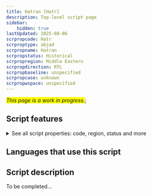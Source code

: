 ```yaml
---
title: Hatran [Hatr]
description: Top-level script page
sidebar:
    hidden: true
lastUpdated: 2025-08-06
scrpropcode: Hatr
scrproptype: abjad
scrpropname: Hatran
scrpropstatus: Historical
scrpropregion: Middle Eastern
scrpropdirection: RTL
scrpropbaseline: unspecified
scrpropcase: unknown
scrpropwspace: unspecified
---
```


<span style='background-color:yellow'>_This page is a work in progress._</span>;


## Script features

<details>
<summary> See all script properties: code, region, status and more</summary>
<ScriptInfo />
</details>

## Languages that use this script

<WsList script='Hatr' wsMax='5' />

## Script description

To be completed...

